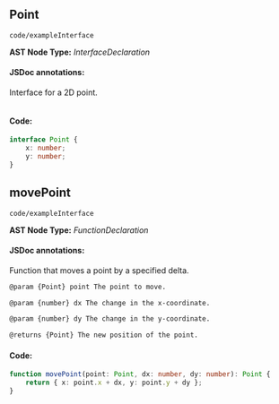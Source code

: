 
<Meta title="code/exampleInterface" />

## Point
`code/exampleInterface`

**AST Node Type:** *InterfaceDeclaration*

#### JSDoc annotations:

Interface for a 2D point.

```bash

```

#### Code:

```ts
interface Point {
    x: number;
    y: number;
}

```

## movePoint
`code/exampleInterface`

**AST Node Type:** *FunctionDeclaration*

#### JSDoc annotations:

Function that moves a point by a specified delta.

```bash
@param {Point} point The point to move.

@param {number} dx The change in the x-coordinate.

@param {number} dy The change in the y-coordinate.

@returns {Point} The new position of the point.
```

#### Code:

```ts
function movePoint(point: Point, dx: number, dy: number): Point {
    return { x: point.x + dx, y: point.y + dy };
}

```

